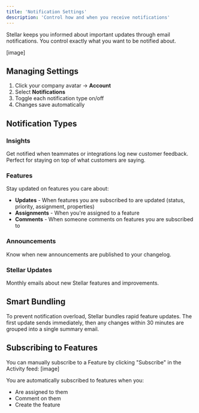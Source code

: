 ```yaml
---
title: 'Notification Settings'
description: 'Control how and when you receive notifications'
---
```


Stellar keeps you informed about important updates through email notifications. You control exactly what you want to be notified about.

[image]

## Managing Settings

1. Click your company avatar → **Account**
2. Select **Notifications** 
3. Toggle each notification type on/off
4. Changes save automatically

## Notification Types

### Insights
Get notified when teammates or integrations log new customer feedback. Perfect for staying on top of what customers are saying.

### Features  
Stay updated on features you care about:
- **Updates** - When features you are subscribed to are updated (status, priority, assignment, properties)
- **Assignments** - When you're assigned to a feature
- **Comments** - When someone comments on features you are subscribed to

### Announcements
Know when new announcements are published to your changelog.

### Stellar Updates
Monthly emails about new Stellar features and improvements.

## Smart Bundling

To prevent notification overload, Stellar bundles rapid feature updates. The first update sends immediately, then any changes within 30 minutes are grouped into a single summary email.

## Subscribing to Features

You can manually subscribe to a Feature by clicking "Subscribe" in the Activity feed:
[image]

You are automatically subscribed to features when you:
- Are assigned to them
- Comment on them
- Create the feature